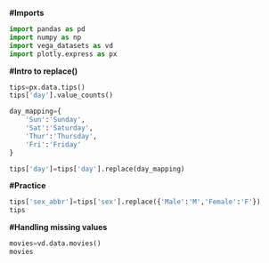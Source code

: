 **#Imports**

```python
import pandas as pd
import numpy as np
import vega_datasets as vd
import plotly.express as px
```

**#Intro to replace()**

```python
tips=px.data.tips()
tips['day'].value_counts()
```


```python
day_mapping={
    'Sun':'Sunday',
    'Sat':'Saturday',
    'Thur':'Thursday',
    'Fri':'Friday'
}
```


```python
tips['day']=tips['day'].replace(day_mapping)
```

**#Practice**

```python
tips['sex_abbr']=tips['sex'].replace({'Male':'M','Female':'F'})
tips
```

**#Handling missing values**

```python
movies=vd.data.movies()
movies
```